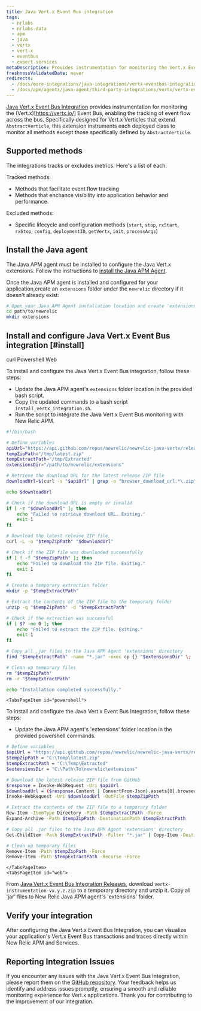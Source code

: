 ```yaml
---
title: Java Vert.x Event Bus integration
tags:
  - nrlabs
  - nrlabs-data
  - apm
  - java
  - vertx
  - vert.x
  - eventbus
  - expert services
metaDescription: Provides instrumentation for monitoring the Vert.x Event Bus.
freshnessValidatedDate: never
redirects:
  - /docs/more-integrations/java-integrations/vertx-eventbus-integration
  - /docs/apm/agents/java-agent/third-party-integrations/vertx/vertx-eventbus-integration
---
```


[Java Vert.x Event Bus Integration](https://github.com/newrelic/newrelic-java-vertx/tree/main) provides instrumentation for monitoring the (Vert.x)[https://vertx.io/] Event Bus, enabling the tracking of event flow across the bus. Specifically designed for Vert.x Verticles that extend` AbstractVerticle`, this extension instruments each deployed class to monitor all methods except those specifically defined by `AbstractVerticle`.

##  Supported methods

The integrations tracks or excludes metrics. Here's a list of each:

Tracked methods:
* Methods that facilitate event flow tracking
* Methods that enchance visibility into application behavior and performance.

Excluded methods:

* Specific lifecycle and configuration methods (`start`, `stop`, `rxStart`, `rxStop`, `config`, `deploymentID`, `getVertx`, `init`, `processArgs`)

## Install the Java agent

The Java APM agent must be installed to configure the Java Vert.x extensions. Follow the instructions to [install the Java APM Agent](https://docs.newrelic.com/install/java/). 

Once the Java APM agent is installed and configured for your application,create an `extensions` folder under the `newrelic` directory if it doesn't already exist:

```bash
# Open your Java APM Agent installation location and create 'extensions' folder ( if it is not existing) 
cd path/to/newrelic
mkdir extensions
```

## Install and configure Java Vert.x Event Bus integration [#install]

<Tabs>
  <TabsBar>
    <TabsBarItem id="curl">curl</TabsBarItem>
    <TabsBarItem id="powershell">Powershell</TabsBarItem>
    <TabsBarItem id="web">Web</TabsBarItem>
  </TabsBar>

  <TabsPages>
    <TabsPageItem id="curl">
      
To install and configure the Java Vert.x Event Bus integration, follow these steps:

- Update the Java APM agent's `extensions` folder location in the provided bash script.
- Copy the updated commands to a bash script `install_vertx_integration.sh`.
- Run the script to integrate the Java Vert.x Event Bus monitoring with New Relic APM.

```sh
#!/bin/bash

# Define variables
apiUrl="https://api.github.com/repos/newrelic/newrelic-java-vertx/releases/latest"
tempZipPath="/tmp/latest.zip"
tempExtractPath="/tmp/Extracted"
extensionsDir="/path/to/newrelic/extensions"

# Retrieve the download URL for the latest release ZIP file
downloadUrl=$(curl -s "$apiUrl" | grep -o "browser_download_url.*\.zip" | cut -d '"' -f 3)

echo $downloadUrl

# Check if the download URL is empty or invalid
if [ -z "$downloadUrl" ]; then
    echo "Failed to retrieve download URL. Exiting."
    exit 1
fi

# Download the latest release ZIP file
curl -L -o "$tempZipPath" "$downloadUrl"

# Check if the ZIP file was downloaded successfully
if [ ! -f "$tempZipPath" ]; then
    echo "Failed to download the ZIP file. Exiting."
    exit 1
fi

# Create a temporary extraction folder
mkdir -p "$tempExtractPath"

# Extract the contents of the ZIP file to the temporary folder
unzip -q "$tempZipPath" -d "$tempExtractPath"

# Check if the extraction was successful
if [ $? -ne 0 ]; then
    echo "Failed to extract the ZIP file. Exiting."
    exit 1
fi

# Copy all .jar files to the Java APM Agent 'extensions' directory
find "$tempExtractPath" -name "*.jar" -exec cp {} "$extensionsDir" \;

# Clean up temporary files
rm "$tempZipPath"
rm -r "$tempExtractPath"

echo "Installation completed successfully."
```

</TabsPageItem>
    
    <TabsPageItem id="powershell">
To install and configure the Java Vert.x Event Bus Integration, follow these steps:

- Update the Java APM agent's 'extensions' folder location in the provided powershell commands.

```sh
# Define variables
$apiUrl = "https://api.github.com/repos/newrelic/newrelic-java-vertx/releases/latest"
$tempZipPath = "C:\Temp\latest.zip"
$tempExtractPath = "C:\Temp\Extracted"
$extensionsDir = "C:\Path\To\newrelic\extensions"

# Download the latest release ZIP file from GitHub
$response = Invoke-WebRequest -Uri $apiUrl
$downloadUrl = ($response.Content | ConvertFrom-Json).assets[0].browser_download_url
Invoke-WebRequest -Uri $downloadUrl -OutFile $tempZipPath

# Extract the contents of the ZIP file to a temporary folder
New-Item -ItemType Directory -Path $tempExtractPath -Force
Expand-Archive -Path $tempZipPath -DestinationPath $tempExtractPath

# Copy all .jar files to the Java APM Agent 'extensions' directory
Get-ChildItem -Path $tempExtractPath -Filter "*.jar" | Copy-Item -Destination $extensionsDir

# Clean up temporary files
Remove-Item -Path $tempZipPath -Force
Remove-Item -Path $tempExtractPath -Recurse -Force

```
    </TabsPageItem>
    <TabsPageItem id="web">
From [Java Vert.x Event Bus Integration Releases](https://github.com/newrelic/newrelic-java-vertx/releases/), download `vertx-instrumentation-vx.y.z.zip` to a temporary directory and unzip it. Copy all 'jar' files to New Relic Java APM agent's 'extensions' folder.
    </TabsPageItem>
  </TabsPages>
</Tabs>

## Verify your integration 
After configuring the Java Vert.x Event Bus Integration, you can visualize your application's Vert.x Event Bus transactions and traces directly within New Relic APM and Services.

## Reporting Integration Issues
If you encounter any issues with the Java Vert.x Event Bus Integration, please report them on the [GitHub repository](https://github.com/newrelic/newrelic-java-vertx/issues). Your feedback helps us identify and address issues promptly, ensuring a smooth and reliable monitoring experience for Vert.x applications. Thank you for contributing to the improvement of our integration.
